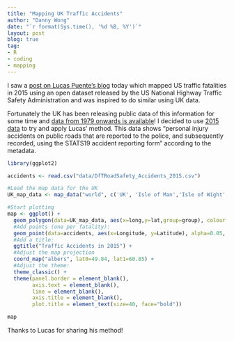 ```yaml
---
title: "Mapping UK Traffic Accidents"
author: "Danny Wong"
date: "`r format(Sys.time(), '%d %B, %Y')`"
layout: post
blog: true
tag:
- R
- coding
- mapping
---
```


I saw a [post on Lucas Puente's blog](http://lucaspuente.github.io/notes/2016/09/01/Mapping_Traffic_Fatalities) today which mapped US traffic fatalities in 2015 using an open dataset released by the US National Highway Traffic Safety Administration and was inspired to do similar using UK data. 

Fortunately the UK has been releasing public data of this information for some time and [data from 1979 onwards is available](https://data.gov.uk/dataset/road-accidents-safety-data)! I decided to use [2015 data](http://data.dft.gov.uk/road-accidents-safety-data/DfTRoadSafety_2015.zip) to try and apply Lucas' method. This data shows "personal injury accidents on public roads that are reported to the police, and subsequently recorded, using the STATS19 accident reporting form" according to the metadata.

```r
library(ggplot2)

accidents <- read.csv("data/DfTRoadSafety_Accidents_2015.csv")

#Load the map data for the UK
UK_map_data <- map_data("world", c('UK', 'Isle of Man','Isle of Wight', 'Wales:Anglesey'))

#Start plotting
map <- ggplot() + 
  geom_polygon(data=UK_map_data, aes(x=long,y=lat,group=group), colour = alpha("black", 1/4), fill = NA) +
  #Add points (one per fatality):
  geom_point(data=accidents, aes(x=Longitude, y=Latitude), alpha=0.05, size=0.2, col="red") +
  #Add a title:
  ggtitle("Traffic Accidents in 2015") +
  #Adjust the map projection
  coord_map("albers", lat0=49.84, lat1=60.85) +
  #Adjust the theme:
  theme_classic() +
  theme(panel.border = element_blank(),
        axis.text = element_blank(),
        line = element_blank(),
        axis.title = element_blank(),
        plot.title = element_text(size=40, face="bold"))

map
```

Thanks to Lucas for sharing his method! 